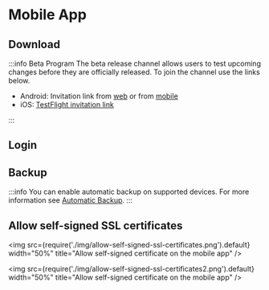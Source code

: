 
# Mobile App

## Download

<MobileAppDownload />

:::info Beta Program
The beta release channel allows users to test upcoming changes before they are officially released. To join the channel use the links below.

- Android: Invitation link from [web](https://play.google.com/store/apps/details?id=app.alextran.immich) or from [mobile](https://play.google.com/store/apps/details?id=app.alextran.immich)
- iOS: [TestFlight invitation link](https://testflight.apple.com/join/1vYsAa8P)

:::

## Login

<MobileAppLogin />

## Backup

<MobileAppBackup />

:::info
You can enable automatic backup on supported devices. For more information see [Automatic Backup](/docs/features/automatic-backup.md).
:::

## Allow self-signed SSL certificates

<img
  src={require('./img/allow-self-signed-ssl-certificates.png').default}
  width="50%"
  title="Allow self-signed certificate on the mobile app"
/>

<img
  src={require('./img/allow-self-signed-ssl-certificates2.png').default}
  width="50%"
  title="Allow self-signed certificate on the mobile app"
/>
